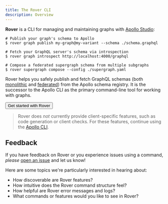 ```yaml
---
title: The Rover CLI
description: Overview
---
```



**Rover** is a CLI for managing and maintaining graphs with [Apollo Studio](/studio/):

```shell title="Examples"
# Publish your graph's schema to Apollo
$ rover graph publish my-graph@my-variant --schema ./schema.graphql

# Fetch your GraphQL server's schema via introspection
$ rover graph introspect http://localhost:4000/graphql

# Compose a federated supergraph schema from multiple subgraphs
$ rover supergraph compose --config ./supergraph.yaml
```

Rover helps you safely publish and fetch GraphQL schemas (both [monolithic](./graphs/) and [federated](./subgraphs/)) from the Apollo schema registry. It is the successor to the Apollo CLI as the primary command-line tool for working with graphs.

<p>
  <Button
    size="lg"
    colorScheme="indigo"
    as={Link}
    to="./getting-started"
  >
    Get started with Rover
  </Button>
</p>

> Rover does _not_ currently provide client-specific features, such as code generation or client checks. For these features, continue using the [Apollo CLI](/devtools/cli/).

## Feedback

If you have feedback on Rover or you experience issues using a command, _please_ [open an issue](https://github.com/apollographql/rover/issues/new/choose) and let us know!

Here are some topics we're particularly interested in hearing about:

* How discoverable are Rover features?
* How intuitive does the Rover command structure feel?
* How helpful are Rover error messages and logs?
* What commands or features would you like to see in Rover?
